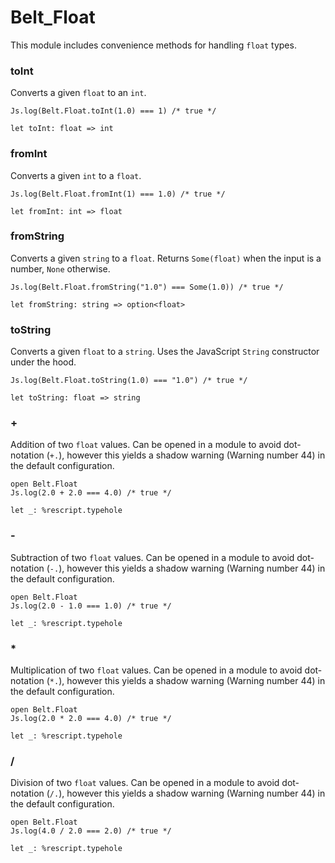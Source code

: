 # Belt_Float

This module includes convenience methods for handling `float` types.

### toInt
Converts a given `float` to an `int`.

```res example
Js.log(Belt.Float.toInt(1.0) === 1) /* true */
```

```res sig
let toInt: float => int
```

### fromInt
Converts a given `int` to a `float`.

  ```res example
  Js.log(Belt.Float.fromInt(1) === 1.0) /* true */
  ```

```res sig
let fromInt: int => float
```

### fromString
Converts a given `string` to a `float`. Returns `Some(float)` when the input is a number, `None` otherwise.

  ```res example
  Js.log(Belt.Float.fromString("1.0") === Some(1.0)) /* true */
  ```

```res sig
let fromString: string => option<float>
```

### toString
Converts a given `float` to a `string`. Uses the JavaScript `String` constructor under the hood.

  ```res example
  Js.log(Belt.Float.toString(1.0) === "1.0") /* true */
  ```

```res sig
let toString: float => string
```

### +
Addition of two `float` values.
  Can be opened in a module to avoid dot-notation (`+.`), however this yields a shadow warning (Warning number 44) in the default configuration.

  ```res example
  open Belt.Float
  Js.log(2.0 + 2.0 === 4.0) /* true */
  ```

```res sig
let _: %rescript.typehole
```

### -
Subtraction of two `float` values.
  Can be opened in a module to avoid dot-notation (`-.`), however this yields a shadow warning (Warning number 44) in the default configuration.

  ```res example
  open Belt.Float
  Js.log(2.0 - 1.0 === 1.0) /* true */
  ```

```res sig
let _: %rescript.typehole
```

### *
Multiplication of two `float` values.
  Can be opened in a module to avoid dot-notation (`*.`), however this yields a shadow warning (Warning number 44) in the default configuration.

  ```res example
  open Belt.Float
  Js.log(2.0 * 2.0 === 4.0) /* true */
  ```

```res sig
let _: %rescript.typehole
```

### /
Division of two `float` values.
  Can be opened in a module to avoid dot-notation (`/.`), however this yields a shadow warning (Warning number 44) in the default configuration.

  ```res example
  open Belt.Float
  Js.log(4.0 / 2.0 === 2.0) /* true */
  ```

```res sig
let _: %rescript.typehole
```
